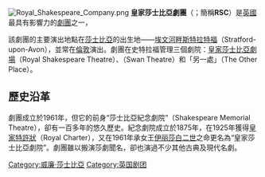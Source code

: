 [[File:Royal_Shakespeare_Company.png|thumbnail]]
'''皇家莎士比亞劇團'''（{{lang-en|Royal Shakespeare Company}}；簡稱'''RSC'''）是[[英國|英國]]最具有影響力的[[劇團|劇團]]之一，{{fact|也是目前世界上規模最大、組織最健全、經費最足、演出水準最高的職業劇團之一。該劇團在莎劇演出的歷史及權威性，也是舉世公認的。}}

該劇團的主要演出地點在[[莎士比亞|莎士比亞]]的出生地——[[埃文河畔斯特拉特福|埃文河畔斯特拉特福]]（Stratford-upon-Avon），並常在[[倫敦|倫敦]]演出。劇團在史特拉福管理三個劇院：[[皇家莎士比亞劇場|皇家莎士比亞劇場]]（Royal Shakespeare Theatre）、{{link-en|天鵝劇院|Swan Theatre, Stratford-upon-Avon}}（Swan Theatre）和「另一處」（The Other Place）。

==歷史沿革==

劇團成立於1961年，但它的前身“莎士比亞紀念劇院”（Shakespeare Memorial Theatre），卻有一百多年的悠久歷史。紀念劇院成立於1875年，在1925年獲得[[皇家特許狀|皇家特許狀]]（Royal Charter），又在1961年承女王[[伊丽莎白二世|伊丽莎白二世]]之命更名為“皇家莎士比亞劇院”。劇團雖以搬演莎劇聞名，卻也演過不少其他古典及現代名劇。

{{Authority control}}
[[Category:威廉·莎士比亞|Category:威廉·莎士比亞]]
[[Category:英国剧团|Category:英国剧团]]